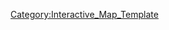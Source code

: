 {{overlay
|image = 3-4_Map.jpg
|width        = {{MapRatio|375|{{{ratio|1|mapwidth=1}}}}}
|height       = {{MapRatio|186|{{{ratio|1|mapheight=1}}}}}
|AjaxXMLRequest = {{{AjaxXMLRequest|0}}}

|columns      = 0
|grid         = 0

|highlight    = 0
|collapsible  = 0

|popupPrefix = World_3_4_

|overlayNoHeader = 0

|overlayHeaderText = World 3-4
|overlayHeaderTextLink = World 3
|overlayNoHeader = 
|overlayTemplateName = Template:World3-4
|categoryName  = World3-4
}}
<noinclude>
[[Category:Interactive_Map_Template]]
</noinclude>